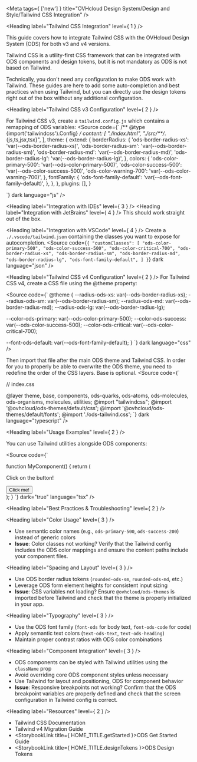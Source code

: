 
<Meta
  tags={ ['new'] }
  title="OVHcloud Design System/Design and Style/Tailwind CSS Integration" />

<Heading label="Tailwind CSS Integration" level={ 1 } />

This guide covers how to integrate Tailwind CSS with the OVHcloud Design System (ODS) for both v3 and v4 versions.

Tailwind CSS is a utility-first CSS framework that can be integrated with ODS components and design tokens, but it is not mandatory as ODS is not based on Tailwind.

<Message dismissible={false}>
  <MessageIcon name={ICON_NAME.circleInfo} />
  <MessageBody>
    Technically, you don't need any configuration to make ODS work with Tailwind.
    These guides are here to add some auto-completion and best practices when using Tailwind,
    but you can directly use the design tokens right out of the box without any additional configuration.
  </MessageBody>
</Message>

<Heading label="Tailwind CSS v3 Configuration" level={ 2 } />

For Tailwind CSS v3, create a `tailwind.config.js` which contains a remapping of ODS variables:
<Source code={`
/** @type {import('tailwindcss').Config} */
  content: [
    "./index.html",
    "./src/**/*.{js,ts,jsx,tsx}",
  ],
  theme: {
    extend: {
      borderRadius: {
        'ods-border-radius-xs': 'var(--ods-border-radius-xs)',
        'ods-border-radius-sm': 'var(--ods-border-radius-sm)',
        'ods-border-radius-md': 'var(--ods-border-radius-md)',
        'ods-border-radius-lg': 'var(--ods-border-radius-lg)',
      },
      colors: {
        'ods-color-primary-500': 'var(--ods-color-primary-500)',
        'ods-color-success-500': 'var(--ods-color-success-500)',
        'ods-color-warning-700': 'var(--ods-color-warning-700)',
      },
      fontFamily: {
        'ods-font-family-default': 'var(--ods-font-family-default)',
      },
    },
  },
  plugins: [],
}

`} dark language="js" />

<Heading label="Integration with IDEs" level={ 3 } />
<Heading label="Integration with JetBrains" level={ 4 } />
This should work straight out of the box.

<Heading label="Integration with VSCode" level={ 4 } />
Create a `./.vscode/tailwind.json` containing the classes you want to expose for autocompletion.
<Source code={`
{
    "customClasses": [
      "ods-color-primary-500",
      "ods-color-success-500",
      "ods-color-critical-700",
      "ods-border-radius-xs",
      "ods-border-radius-sm",
      "ods-border-radius-md",
      "ods-border-radius-lg",
      "ods-font-family-default",
    ]
  }
`} dark language="json" />

<Heading label="Tailwind CSS v4 Configuration" level={ 2 } />
For Tailwind CSS v4, create a CSS file using the <ExternalLink href="https://tailwindcss.com/docs/adding-custom-styles">@theme</ExternalLink> property:

<Source code={`
@theme {
  --radius-ods-xs: var(--ods-border-radius-xs);
  --radius-ods-sm: var(--ods-border-radius-sm);
  --radius-ods-md: var(--ods-border-radius-md);
  --radius-ods-lg: var(--ods-border-radius-lg);

  --color-ods-primary: var(--ods-color-primary-500);
  --color-ods-success: var(--ods-color-success-500);
  --color-ods-critical: var(--ods-color-critical-700);

  --font-ods-default: var(--ods-font-family-default);
}
`}
        dark
        language="css" />

Then import that file after the main ODS theme and Tailwind CSS.
In order for you to properly be able to overwrite the ODS theme, you need to redefine the order of the CSS layers.
Base is optional.
<Source code={`

// index.css

@layer theme, base, components, ods-quarks, ods-atoms, ods-molecules, ods-organisms, molecules, utilities;
@import "tailwindcss";
@import '@ovhcloud/ods-themes/default/css';
@import '@ovhcloud/ods-themes/default/fonts';
@import './ods-tailwind.css';
`}
        dark
        language="typescript" />

<Heading label="Usage Examples" level={ 2 } />

You can use Tailwind utilities alongside ODS components:

<Source code={`

function MyComponent() {
  return (
  <div>
      <p className="text-critical">Click on the button!</p>
      <Button className="bg-color-primary">Click me!</Button>
  </div>
  );
}
`}
        dark="true"
        language="tsx" />

<Heading label="Best Practices & Troubleshooting" level={ 2 } />

<Heading label="Color Usage" level={ 3 } />

- Use semantic color names (e.g., `ods-primary-500`, `ods-success-200`) instead of generic colors
- **Issue**: Color classes not working? Verify that the Tailwind config includes the ODS color mappings and ensure the content paths include your component files.

<Heading label="Spacing and Layout" level={ 3 } />

- Use ODS border radius tokens (`rounded-ods-sm`, `rounded-ods-md`, etc.)
- Leverage ODS form element heights for consistent input sizing
- **Issue**: CSS variables not loading? Ensure `@ovhcloud/ods-themes` is imported before Tailwind and check that the theme is properly initialized in your app.

<Heading label="Typography" level={ 3 } />

- Use the ODS font family (`font-ods` for body text, `font-ods-code` for code)
- Apply semantic text colors (`text-ods-text`, `text-ods-heading`)
- Maintain proper contrast ratios with ODS color combinations

<Heading label="Component Integration" level={ 3 } />

- ODS components can be styled with Tailwind utilities using the `className` prop
- Avoid overriding core ODS component styles unless necessary
- Use Tailwind for layout and positioning, ODS for component behavior
- **Issue**: Responsive breakpoints not working? Confirm that the ODS breakpoint variables are properly defined and check that the screen configuration in Tailwind config is correct.

<Heading label="Resources" level={ 2 } />

- <ExternalLink href="https://tailwindcss.com/docs">Tailwind CSS Documentation</ExternalLink>
- <ExternalLink href="https://tailwindcss.com/docs/upgrade-guide">Tailwind v4 Migration Guide</ExternalLink>
- <StorybookLink title={ HOME_TITLE.getStarted }>ODS Get Started Guide</StorybookLink>
- <StorybookLink title={ HOME_TITLE.designTokens }>ODS Design Tokens</StorybookLink>
